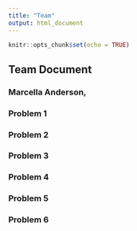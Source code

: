 ```yaml
---
title: "Team"
output: html_document
---
```


```r
knitr::opts_chunk$set(echo = TRUE)
```

## Team Document
### Marcella Anderson, <boys put your names here>

### Problem 1



### Problem 2



### Problem 3



### Problem 4



### Problem 5



### Problem 6


